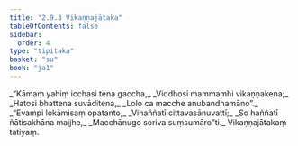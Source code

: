 ```yaml
---
title: "2.9.3 Vikaṇṇajātaka"
tableOfContents: false
sidebar:
  order: 4
type: "tipitaka"
basket: "su"
book: "ja1"
---
```



<DynamicBreadcrumb />

<Division number="165" book="ja1" bookNo="22" page="328">

<Paragraph number="608" type="verses" book="ja1">
_“Kāmaṃ yahiṃ icchasi tena gaccha,_  
_Viddhosi mammamhi vikaṇṇakena;_  
_Hatosi bhattena suvāditena,_  
_Lolo ca macche anubandhamāno”._  

</Paragraph>

</Division>
<Division number="166" book="ja1" bookNo="22" page="328">

<Paragraph number="609" type="verses" book="ja1">
_“Evampi lokāmisaṃ opatanto,_  
_Vihaññatī cittavasānuvattī;_  
_So haññatī ñātisakhāna majjhe,_  
_Macchānugo soriva suṃsumāro”ti._  


</Paragraph>
</Division>

<Paragraph number="610" type="center" book="ja1">
Vikaṇṇajātakaṃ tatiyaṃ.
</Paragraph>